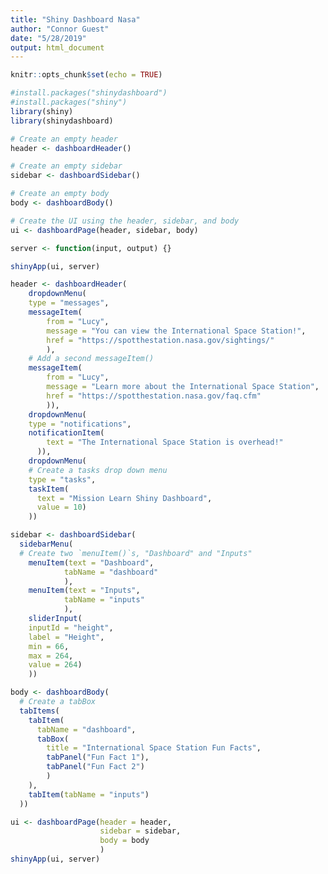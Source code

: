 ```yaml
---
title: "Shiny Dashboard Nasa"
author: "Connor Guest"
date: "5/28/2019"
output: html_document
---
```


```r
knitr::opts_chunk$set(echo = TRUE)
```

```r
#install.packages("shinydashboard")
#install.packages("shiny")
library(shiny)
library(shinydashboard)
```


```r
# Create an empty header
header <- dashboardHeader()

# Create an empty sidebar
sidebar <- dashboardSidebar()

# Create an empty body
body <- dashboardBody()

# Create the UI using the header, sidebar, and body
ui <- dashboardPage(header, sidebar, body)

server <- function(input, output) {}

shinyApp(ui, server)
```

```r
header <- dashboardHeader(
    dropdownMenu(
    type = "messages",
    messageItem(
        from = "Lucy",
        message = "You can view the International Space Station!",
        href = "https://spotthestation.nasa.gov/sightings/"
        ),
    # Add a second messageItem() 
    messageItem(
        from = "Lucy",
        message = "Learn more about the International Space Station",
        href = "https://spotthestation.nasa.gov/faq.cfm"
        )),
    dropdownMenu(
    type = "notifications",
    notificationItem(
        text = "The International Space Station is overhead!"
      )),
    dropdownMenu(
    # Create a tasks drop down menu
    type = "tasks",
    taskItem(
      text = "Mission Learn Shiny Dashboard",
      value = 10)
    ))

sidebar <- dashboardSidebar(
  sidebarMenu(
  # Create two `menuItem()`s, "Dashboard" and "Inputs"
    menuItem(text = "Dashboard",
            tabName = "dashboard"
            ), 
    menuItem(text = "Inputs", 
            tabName = "inputs"
            ),
    sliderInput(
    inputId = "height",
    label = "Height",
    min = 66,
    max = 264,
    value = 264)
    ))

body <- dashboardBody(
  # Create a tabBox
  tabItems(
    tabItem(
      tabName = "dashboard",
      tabBox(
        title = "International Space Station Fun Facts",
        tabPanel("Fun Fact 1"),
        tabPanel("Fun Fact 2")
        )
    ),
    tabItem(tabName = "inputs")
  ))

ui <- dashboardPage(header = header,
                    sidebar = sidebar,
                    body = body
                    )
shinyApp(ui, server)
```

